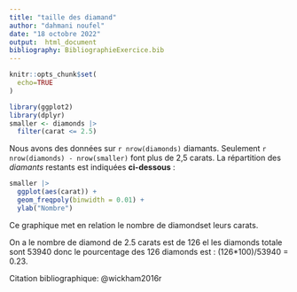 ---
title: "taille des diamand"
author: "dahmani noufel" 
date: "18 octobre 2022"
output:  html_document
bibliography: BibliographieExercice.bib
---

```{r setup, include = FALSE}
knitr::opts_chunk$set(
  echo=TRUE
)

library(ggplot2)
library(dplyr)
smaller <- diamonds |> 
  filter(carat <= 2.5)
```

Nous avons des données sur `r nrow(diamonds)` diamants. Seulement `r nrow(diamonds) - nrow(smaller)` font plus de 2,5 carats. La répartition des *diamants* restants est indiquées **ci-dessous** :

```{r, echo = FALSE}
smaller |> 
  ggplot(aes(carat)) + 
  geom_freqpoly(binwidth = 0.01) +
  ylab("Nombre")
```
 Ce graphique met en relation le nombre de diamondset leurs carats.

On a le nombre de diamond de 2.5 carats est de 126 el les diamonds totale sont 53940 donc le pourcentage des 126 diamonds est : (126*100)/53940 = 0.23.

Citation bibliographique: @wickham2016r